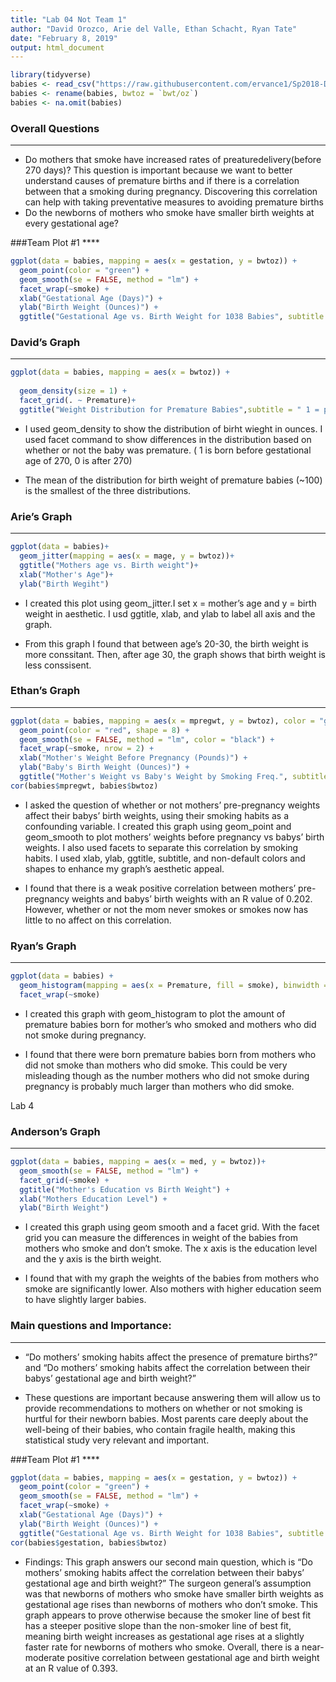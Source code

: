 ```yaml
---
title: "Lab 04 Not Team 1"
author: "David Orozco, Arie del Valle, Ethan Schacht, Ryan Tate"
date: "February 8, 2019"
output: html_document
---
```


```r
library(tidyverse)
babies <- read_csv("https://raw.githubusercontent.com/ervance1/Sp2018-Data-Science-repo/master/babies2a.dat")
babies <- rename(babies, bwtoz = `bwt/oz`)
babies <- na.omit(babies)
```
### Overall Questions
****
* Do mothers that smoke have increased rates of preaturedelivery(before 270 days)? This question is important because we want to better understand causes of premature births and if there is a correlation between that a smoking during pregnancy. Discovering this correlation can help with taking preventative measures to avoiding premature births
* Do the newborns of mothers who smoke have smaller birth weights at every gestational age?

###Team Plot #1
****

```r
ggplot(data = babies, mapping = aes(x = gestation, y = bwtoz)) +
  geom_point(color = "green") +
  geom_smooth(se = FALSE, method = "lm") +
  facet_wrap(~smoke) +
  xlab("Gestational Age (Days)") +
  ylab("Birth Weight (Ounces)") +
  ggtitle("Gestational Age vs. Birth Weight for 1038 Babies", subtitle = "0 = Mom Doesn't Smoke; 1 = Mom Smokes")
```

### David's Graph
****
```r

ggplot(data = babies, mapping = aes(x = bwtoz)) +
  
  geom_density(size = 1) +
  facet_grid(. ~ Premature)+
  ggtitle("Weight Distribution for Premature Babies",subtitle = " 1 = premature, 0 = not premature NA = no answer")

```

* I used geom_density to show the distribution of birht wieght in ounces. I used facet command to show differences in the distribution based on whether or not the baby was premature. ( 1 is born before gestational age of 270, 0 is after 270)

* The mean of the distribution for birth weight of premature babies (~100) is the smallest of the three distributions. 

### Arie's Graph
****
```r
ggplot(data = babies)+
  geom_jitter(mapping = aes(x = mage, y = bwtoz))+
  ggtitle("Mothers age vs. Birth weight")+
  xlab("Mother's Age")+
  ylab("Birth Wegiht")

```

* I created this plot using geom_jitter.I set x = mother's age and y = birth weight in aesthetic. I usd ggtitle, xlab, and ylab to label all axis and the graph.

* From this graph I found that between age's 20-30, the birth weight is more conssitant. Then, after age 30, the graph shows that birth weight is less conssisent.

### Ethan's Graph
****

```r
ggplot(data = babies, mapping = aes(x = mpregwt, y = bwtoz), color = "green") +
  geom_point(color = "red", shape = 8) +
  geom_smooth(se = FALSE, method = "lm", color = "black") +
  facet_wrap(~smoke, nrow = 2) +
  xlab("Mother's Weight Before Pregnancy (Pounds)") +
  ylab("Baby's Birth Weight (Ounces)") +
  ggtitle("Mother's Weight vs Baby's Weight by Smoking Freq.", subtitle = "0 = never smokes; 1 = smokes now")
cor(babies$mpregwt, babies$bwtoz)
```

* I asked the question of whether or not mothers' pre-pregnancy weights affect their babys' birth weights, using their smoking habits as a confounding variable.  I created this graph using geom_point and geom_smooth to plot mothers' weights before pregnancy vs babys' birth weights.  I also used facets to separate this correlation by smoking habits.  I used xlab, ylab, ggtitle, subtitle, and non-default colors and shapes to enhance my graph's aesthetic appeal.

* I found that there is a weak positive correlation between mothers' pre-pregnancy weights and babys' birth weights with an R value of 0.202.  However, whether or not the mom never smokes or smokes now has little to no affect on this correlation.

### Ryan's Graph
****

```r
ggplot(data = babies) +
  geom_histogram(mapping = aes(x = Premature, fill = smoke), binwidth = 0.5) +
  facet_wrap(~smoke)
```

  * I created this graph with geom_histogram to plot the amount of premature babies born for mother's who smoked and mothers who did not smoke during pregnancy.

  * I found that there were born premature babies born from mothers who did not smoke than mothers who did smoke. This could be very misleading though as the number mothers who did not smoke during pregnancy is probably much larger than mothers who did smoke.
  
Lab 4

### Anderson's Graph
****

```r
ggplot(data = babies, mapping = aes(x = med, y = bwtoz))+
  geom_smooth(se = FALSE, method = "lm") +
  facet_grid(~smoke) +
  ggtitle("Mother's Education vs Birth Weight") +
  xlab("Mothers Education Level") +
  ylab("Birth Weight")
```

* I created this graph using geom smooth and a facet grid. With the facet grid you can measure the differences in weight of the babies from mothers who smoke and don't smoke. The x axis is the education level and the y axis is the birth weight. 

* I found that with my graph the weights of the babies from mothers who smoke are significantly lower. Also mothers with higher education seem to have slightly larger babies.

### Main questions and Importance: 
****

* "Do mothers' smoking habits affect the presence of premature births?" and "Do mothers' smoking habits affect the correlation between their babys' gestational age and birth weight?"

* These questions are important because answering them will allow us to provide recommendations to mothers on whether or not smoking is hurtful for their newborn babies.  Most parents care deeply about the well-being of their babies, who contain fragile health, making this statistical study very relevant and important. 

###Team Plot #1
****

```r
ggplot(data = babies, mapping = aes(x = gestation, y = bwtoz)) +
  geom_point(color = "green") +
  geom_smooth(se = FALSE, method = "lm") +
  facet_wrap(~smoke) +
  xlab("Gestational Age (Days)") +
  ylab("Birth Weight (Ounces)") +
  ggtitle("Gestational Age vs. Birth Weight for 1038 Babies", subtitle = "0 = Mom Doesn't Smoke; 1 = Mom Smokes")
cor(babies$gestation, babies$bwtoz)
```

* Findings: This graph answers our second main question, which is "Do mothers' smoking habits affect the correlation between their babys' gestational age and birth weight?" The surgeon general's assumption was that newborns of mothers who smoke have smaller birth weights as gestational age rises than newborns of mothers who don't smoke.  This graph appears to prove otherwise because the smoker line of best fit has a steeper positive slope than the non-smoker line of best fit, meaning birth weight increases as gestational age rises at a slightly faster rate for newborns of mothers who smoke.  Overall, there is a near- moderate positive correlation between gestational age and birth weight at an R value of 0.393.

